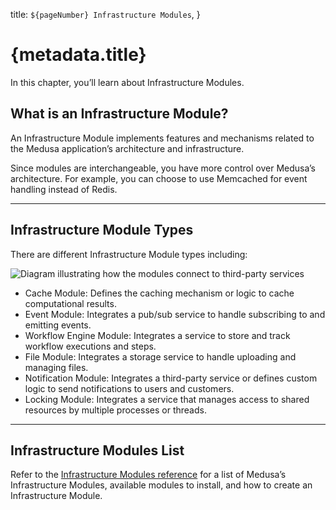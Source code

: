   title: `${pageNumber} Infrastructure Modules`,
}

# {metadata.title}

In this chapter, you’ll learn about Infrastructure Modules.

## What is an Infrastructure Module?

An Infrastructure Module implements features and mechanisms related to the Medusa application’s architecture and infrastructure.

Since modules are interchangeable, you have more control over Medusa’s architecture. For example, you can choose to use Memcached for event handling instead of Redis.

---

## Infrastructure Module Types

There are different Infrastructure Module types including:

![Diagram illustrating how the modules connect to third-party services](https://res.cloudinary.com/dza7lstvk/image/upload/v1727095814/Medusa%20Book/architectural-modules_bj9bb9.jpg)

- Cache Module: Defines the caching mechanism or logic to cache computational results.
- Event Module: Integrates a pub/sub service to handle subscribing to and emitting events.
- Workflow Engine Module: Integrates a service to store and track workflow executions and steps.
- File Module: Integrates a storage service to handle uploading and managing files.
- Notification Module: Integrates a third-party service or defines custom logic to send notifications to users and customers.
- Locking Module: Integrates a service that manages access to shared resources by multiple processes or threads.

---

## Infrastructure Modules List

Refer to the [Infrastructure Modules reference](!resources!/infrastructure-modules) for a list of Medusa’s Infrastructure Modules, available modules to install, and how to create an Infrastructure Module.
